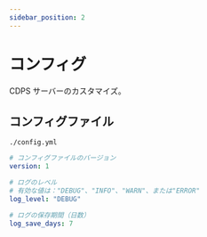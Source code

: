 ```yaml
---
sidebar_position: 2
---
```


# コンフィグ

CDPS サーバーのカスタマイズ。

## コンフィグファイル

`./config.yml`

```yml
# コンフィグファイルのバージョン
version: 1

# ログのレベル
# 有効な値は："DEBUG"、"INFO"、"WARN"、または"ERROR"
log_level: "DEBUG"

# ログの保存期間（日数）
log_save_days: 7
```
